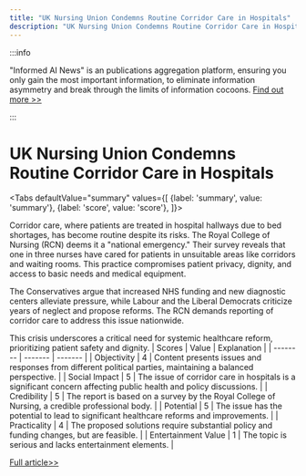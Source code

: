 ```yaml
---
title: "UK Nursing Union Condemns Routine Corridor Care in Hospitals"
description: "UK Nursing Union Condemns Routine Corridor Care in Hospitals"
---
```



:::info

"Informed AI News" is an publications aggregation platform, ensuring you only gain the most important information, to eliminate information asymmetry and break through the limits of information cocoons.  [Find out more >>](/docs/guides)

:::

# UK Nursing Union Condemns Routine Corridor Care in Hospitals


<Tabs
	defaultValue="summary"
	values={[
	{label: 'summary', value: 'summary'},
	{label: 'score', value: 'score'},
]}>
<TabItem value="summary">


Corridor care, where patients are treated in hospital hallways due to bed shortages, has become routine despite its risks. The Royal College of Nursing (RCN) deems it a "national emergency." Their survey reveals that one in three nurses have cared for patients in unsuitable areas like corridors and waiting rooms. This practice compromises patient privacy, dignity, and access to basic needs and medical equipment.

The Conservatives argue that increased NHS funding and new diagnostic centers alleviate pressure, while Labour and the Liberal Democrats criticize years of neglect and propose reforms. The RCN demands reporting of corridor care to address this issue nationwide.

This crisis underscores a critical need for systemic healthcare reform, prioritizing patient safety and dignity.
</TabItem>
<TabItem value="score">
	| Scores     | Value   | Explanation |
	| -------- | ------- | ------- |
	| Objectivity  | 4    | Content presents issues and responses from different political parties, maintaining a balanced perspective.    |
	| Social Impact | 5     | The issue of corridor care in hospitals is a significant concern affecting public health and policy discussions.    |
	| Credibility    | 5    | The report is based on a survey by the Royal College of Nursing, a credible professional body.    |
	| Potential    | 5    | The issue has the potential to lead to significant healthcare reforms and improvements.    |
	| Practicality    | 4    | The proposed solutions require substantial policy and funding changes, but are feasible.    |
	| Entertainment Value    | 1    | The topic is serious and lacks entertainment elements.    |
</TabItem>
</Tabs>

[Full article>>](https://www.bbc.com/news/articles/c0jjg4k1knwo)
